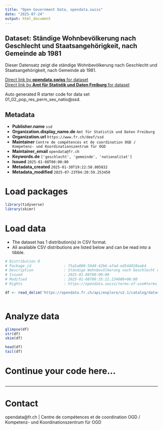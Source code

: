 ```yaml
---
title: "Open Government Data, opendata.swiss"
date: "2025-07-24"
output: html_document
---
```


## Dataset: Ständige Wohnbevölkerung nach Geschlecht und Staatsangehörigkeit, nach Gemeinde ab 1981

Dieser Datensatz zeigt die ständige Wohnbevölkerung nach Geschlecht und Staatsangehörigkeit, nach Gemeinde ab 1981.

[Direct link by **opendata.swiss** for dataset](https://opendata.swiss/de/dataset/standige-wohnbevolkerung-nach-geschlecht-und-staatsangehorigkeit-nach-gemeinde-ab-1981)<br>
[Direct link by **Amt für Statistik und Daten Freiburg** for dataset](https://opendata.fr.ch/explore/dataset/01_02_pop_res_perm_sex_natio/)

Auto generated R starter code for data set 01_02_pop_res_perm_sex_natio@ssd.

## Metadata

- **Publisher.name** `ssd`
- **Organization.display_name.de** `Amt für Statistik und Daten Freiburg`
- **Organization.url** `https://www.fr.ch/deef/ssd`
- **Maintainer** `Centre de compétences et de coordination OGD / Kompetenz- und Koordinationszentrum für OGD`
- **Maintainer_email** `opendata@fr.ch`
- **Keywords.de** `['geschlecht', 'gemeinde', 'nationalitat']`
- **Issued** `2025-01-08T00:00:00`
- **Metadata_created** `2025-01-30T19:22:58.805832`
- **Metadata_modified** `2025-07-23T04:20:59.253450`


# Load packages

```r

library(tidyverse)
library(skimr)

```

# Load data

-   The dataset has 1 distribution(s) in CSV format.
-   All available CSV distributions are listed below and can be read into a tibble.

```r

# Distribution 0
# Package_id               : f5a5a000-5948-42b6-afad-ed544928eab4
# Description              : Ständige Wohnbevölkerung nach Geschlecht und Staatsangehörigkeit, nach Gemeinde ab 1981 (csv)
# Issued                   : 2025-01-08T00:00:00
# Modified                 : 2025-01-08T09:35:22.234000+00:00
# Rights                   : https://opendata.swiss/terms-of-use#terms_by

df <- read_delim('https://opendata.fr.ch/api/explore/v2.1/catalog/datasets/01_02_pop_res_perm_sex_natio/exports/csv?use_labels=true')



```

# Analyze data

```r

glimpse(df)
str(df)
skim(df)

head(df)
tail(df)

```

# Continue your code here...

```r

```

------------------------------------------------------------------------

# Contact

opendata@fr.ch | Centre de compétences et de coordination OGD / Kompetenz- und Koordinationszentrum für OGD
